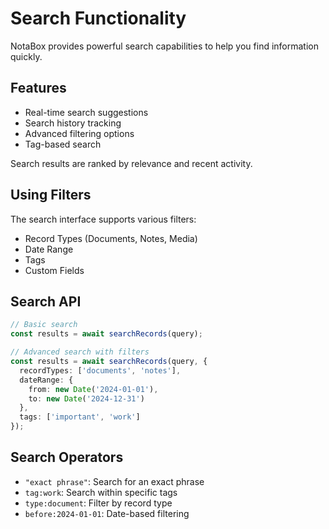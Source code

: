 
# Search Functionality

NotaBox provides powerful search capabilities to help you find information quickly.

## Features

- Real-time search suggestions
- Search history tracking
- Advanced filtering options
- Tag-based search

<Callout type="info">
  Search results are ranked by relevance and recent activity.
</Callout>

## Using Filters

The search interface supports various filters:

- Record Types (Documents, Notes, Media)
- Date Range
- Tags
- Custom Fields

## Search API

```typescript
// Basic search
const results = await searchRecords(query);

// Advanced search with filters
const results = await searchRecords(query, {
  recordTypes: ['documents', 'notes'],
  dateRange: {
    from: new Date('2024-01-01'),
    to: new Date('2024-12-31')
  },
  tags: ['important', 'work']
});
```

## Search Operators

- `"exact phrase"`: Search for an exact phrase
- `tag:work`: Search within specific tags
- `type:document`: Filter by record type
- `before:2024-01-01`: Date-based filtering